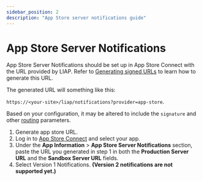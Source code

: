 ```yaml
---
sidebar_position: 2
description: "App Store server notifications guide"
---
```


# App Store Server Notifications

App Store Server Notifications should be set up in App Store Connect with
the URL provided by LIAP. Refer to [Generating signed URLs](/docs/get-started/routing#generate-a-signed-url) to
learn how to
generate this URL.

The generated URL will something like this:

```https://<your-site>/liap/notifications?provider=app-store```.

Based on your configuration, it may be altered to include the `signature`
and other
[routing](/docs/get-started/routing) parameters.

1. Generate app store URL.
2. Log in to [App Store Connect](https://appstoreconnect.apple.com) and select your app.
3. Under the **App Information** > **App Store Server Notifications** section,
paste
the URL you generated in step 1 in both the **Production Server URL** and the
**Sandbox Server URL** fields.
4. Select Version 1 Notifications. __(Version 2 notifications are not
supported yet.)__

